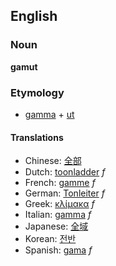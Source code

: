 ==English==
===Noun===
'''gamut'''

<!-- def(s) needed please -->
===Etymology===
*[[gamma]] + [[ut]]
====Translations====
*Chinese: [[全部]]
*Dutch: [[toonladder]] ''f''
*French: [[gamme]] ''f''
*German: [[Tonleiter]] ''f''
*Greek: [[κλίμακα]] ''f''
*Italian: [[gamma]] ''f''
*Japanese: [[全域]]
*Korean: [[전반]]
*Spanish: [[gama]] ''f''